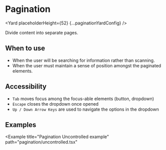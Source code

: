 




# Pagination

<Yard placeholderHeight={52} {...paginationYardConfig} />

Divide content into separate pages.

## When to use

- When the user will be searching for information rather than scanning.
- When the user must maintain a sense of position amongst the paginated elements.

## Accessibility

- `Tab` moves focus among the focus-able elements (button, dropdown)
- `Escape` closes the dropdown once opened
- `Up / Down Arrow Keys` are used to navigate the options in the dropdown

## Examples

<Example title="Pagination Controlled example" path="pagination/controlled.tsx">
  <Controlled />
</Example>

<Example
  title="Pagination Uncontrolled example"
  path="pagination/uncontrolled.tsx"
>
  <Uncontrolled />
</Example>

<Example title="Pagination with Custom Labels" path="pagination/labels.tsx">
  <Labels />
</Example>

<Example title="Pagination with Overrides" path="pagination/overrides.tsx">
  <Customization />
</Example>

<Exports
  component={PaginationExports}
  title="Pagination exports"
  path="baseui/pagination"
/>

